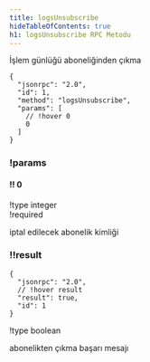```yaml
---
title: logsUnsubscribe
hideTableOfContents: true
h1: logsUnsubscribe RPC Metodu
---
```


İşlem günlüğü aboneliğinden çıkma

<APIMethod>

```jsonc !!request
{
  "jsonrpc": "2.0",
  "id": 1,
  "method": "logsUnsubscribe",
  "params": [
    // !hover 0
    0
  ]
}
```

### !params

#### !! 0

!type integer  
!required

iptal edilecek abonelik kimliği

### !!result

```jsonc !response
{
  "jsonrpc": "2.0",
  // !hover result
  "result": true,
  "id": 1
}
```

!type boolean

abonelikten çıkma başarı mesajı

</APIMethod>
